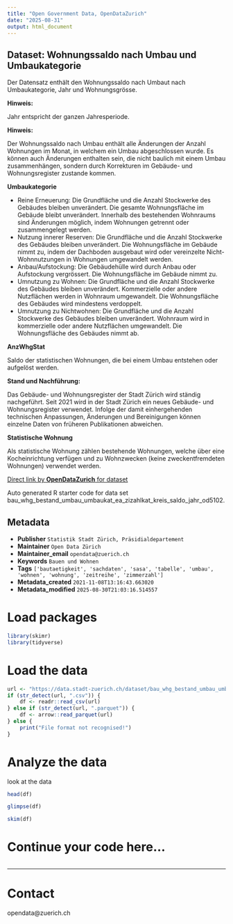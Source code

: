 ```yaml
---
title: "Open Government Data, OpenDataZurich"
date: "2025-08-31"
output: html_document
---
```


## Dataset: Wohnungssaldo nach Umbau und Umbaukategorie

Der Datensatz enthält den Wohnungssaldo nach Umbaut nach Umbaukategorie, Jahr und Wohnungsgrösse.

**Hinweis:**


Jahr entspricht der ganzen Jahresperiode.


[]()

**Hinweis:**


Der Wohnungssaldo nach Umbau enthält alle Änderungen der Anzahl Wohnungen im Monat, in welchem ein Umbau abgeschlossen wurde. Es können auch Änderungen enthalten sein, die nicht baulich mit einem Umbau zusammenhängen, sondern durch Korrekturen im Gebäude- und Wohnungsregister zustande kommen.


[]()

**Umbaukategorie**

- Reine Erneuerung: Die Grundfläche und die Anzahl Stockwerke des Gebäudes bleiben unverändert. Die gesamte Wohnungsfläche im Gebäude bleibt unverändert. Innerhalb des bestehenden Wohnraums sind Änderungen möglich, indem Wohnungen getrennt oder zusammengelegt werden.
- Nutzung innerer Reserven: Die Grundfläche und die Anzahl Stockwerke des Gebäudes bleiben unverändert. Die Wohnungsfläche im Gebäude nimmt zu, indem der Dachboden ausgebaut wird oder vereinzelte Nicht-Wohnnutzungen in Wohnungen umgewandelt werden.
- Anbau/Aufstockung: Die Gebäudehülle wird durch Anbau oder Aufstockung vergrössert. Die Wohnungsfläche im Gebäude nimmt zu.
- Umnutzung zu Wohnen: Die Grundfläche und die Anzahl Stockwerke des Gebäudes bleiben unverändert. Kommerzielle oder andere Nutzflächen werden in Wohnraum umgewandelt. Die Wohnungsfläche des Gebäudes wird mindestens verdoppelt.
- Umnutzung zu Nichtwohnen: Die Grundfläche und die Anzahl Stockwerke des Gebäudes bleiben unverändert. Wohnraum wird in kommerzielle oder andere Nutzflächen umgewandelt. Die Wohnungsfläche des Gebäudes nimmt ab.



[]()

**AnzWhgStat**


Saldo der statistischen Wohnungen, die bei einem Umbau entstehen oder aufgelöst werden.
 

[]()

**Stand und Nachführung:**

Das Gebäude- und Wohnungsregister der Stadt Zürich wird ständig nachgeführt. Seit 2021 wird in der Stadt Zürich ein neues Gebäude- und Wohnungsregister verwendet. Infolge der damit einhergehenden technischen Anpassungen, Änderungen und Bereinigungen können einzelne Daten von früheren Publikationen abweichen.
 

[]()

**Statistische Wohnung**

 
Als statistische Wohnung zählen bestehende Wohnungen, welche über eine Kocheinrichtung verfügen und zu Wohnzwecken (keine zweckentfremdeten Wohnungen) verwendet werden.
 

[]()



[Direct link by **OpenDataZurich** for dataset](https://data.stadt-zuerich.ch/dataset/bau_whg_bestand_umbau_umbaukat_ea_zizahlkat_kreis_saldo_jahr_od5102)

Auto generated R starter code for data set bau_whg_bestand_umbau_umbaukat_ea_zizahlkat_kreis_saldo_jahr_od5102.

## Metadata

- **Publisher** `Statistik Stadt Zürich, Präsidialdepartement`
- **Maintainer** `Open Data Zürich`
- **Maintainer_email** `opendata@zuerich.ch`
- **Keywords** `Bauen und Wohnen`
- **Tags** `['bautaetigkeit', 'sachdaten', 'sasa', 'tabelle', 'umbau', 'wohnen', 'wohnung', 'zeitreihe', 'zimmerzahl']`
- **Metadata_created** `2021-11-08T13:16:43.663020`
- **Metadata_modified** `2025-08-30T21:03:16.514557`


# Load packages

```r
library(skimr)
library(tidyverse)
```

# Load the data

```r
url <- "https://data.stadt-zuerich.ch/dataset/bau_whg_bestand_umbau_umbaukat_ea_zizahlkat_kreis_saldo_jahr_od5102/download/BAU510OD5102.csv"
if (str_detect(url, ".csv")) {
    df <- readr::read_csv(url)
} else if (str_detect(url, ".parquet")) {
    df <- arrow::read_parquet(url)
} else {
    print("File format not recognised!")
}
```

# Analyze the data

look at the data
```r
head(df)
```

```r
glimpse(df)
```

```r
skim(df)
```

# Continue your code here...

```r

```

------------------------------------------------------------------------

# Contact

opendata@zuerich.ch
